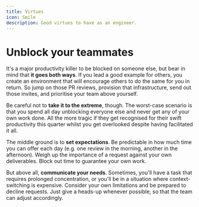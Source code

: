 ```yaml
---
title: Virtues
icon: Smile
description: Good virtues to have as an engineer.
---
```


# Unblock your teammates

It's a major productivity killer to be blocked on someone else, but bear in mind that **it goes both ways**. If you lead a good example for others, you create an environment that will encourage others to do the same for you in return. So jump on those PR reviews, provision that infrastructure, send out those invites, and prioritise your team above yourself.

Be careful not to **take it to the extreme**, though. The worst-case scenario is that you spend all day unblocking everyone else and never get any of your own work done. All the more tragic if they get recognised for their swift productivity this quarter whilst you get overlooked despite having facilitated it all.

The middle ground is to **set expectations**. Be predictable in how much time you can offer each day (e.g. one review in the morning, another in the afternoon). Weigh up the importance of a request against your own deliverables. Block out time to guarantee your own work.

But above all, **communicate your needs**. Sometimes, you'll have a task that requires prolonged concentration, or you'll be in a situation where context-switching is expensive. Consider your own limitations and be prepared to decline requests. Just give a heads-up whenever possible, so that the team can adjust accordingly.
